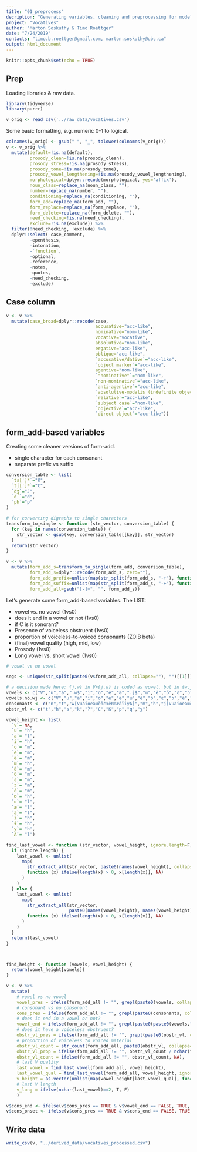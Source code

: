 ```yaml
---
title: "01_preprocess"
decription: "Generating variables, cleaning and preprocessing for modelling and plotting"
project: "Vocatives"
author: "Marton Soskuthy & Timo Roettger"
date: "7/24/2019"
contacts: "timo.b.roettger@gmail.com, marton.soskuthy@ubc.ca"
output: html_document
---
```


```r
knitr::opts_chunk$set(echo = TRUE)
```

## Prep

Loading libraries & raw data.

```r
library(tidyverse)
library(purrr)

v_orig <- read_csv('../raw_data/vocatives.csv')

```

Some basic formatting, e.g. numeric 0-1 to logical. 

```r
colnames(v_orig) <- gsub(" ", "_", tolower(colnames(v_orig)))
v <- v_orig %>%
  mutate(default=!is.na(default),
         prosody_clean=!is.na(prosody_clean),
         prosody_stress=!is.na(prosody_stress),
         prosody_tone=!is.na(prosody_tone),
         prosody_vowel_lengthening=!is.na(prosody_vowel_lengthening),
         morphological=dplyr::recode(morphological, yes='affix'),
         noun_class=replace_na(noun_class, ""),
         number=replace_na(number, ""),
         conditioning=replace_na(conditioning, ""),
         form_add=replace_na(form_add, ""),
         form_replace=replace_na(form_replace, ""),
         form_delete=replace_na(form_delete, ""),
         need_checking=!is.na(need_checking),
         exclude=!is.na(exclude)) %>%
  filter(!need_checking, !exclude) %>%
  dplyr::select(-case_comment, 
         -epenthesis,
         -intonation,
         -`function`,
         -optional,
         -reference,
         -notes,
         -quotes,
         -need_checking,
         -exclude)
```

## Case column

```r
v <- v %>%
  mutate(case_broad=dplyr::recode(case,
                                  accusative="acc-like",
                                  nominative="nom-like",
                                  vocative="vocative",
                                  absolutive="nom-like",
                                  ergative="acc-like",
                                  oblique="acc-like",
                                  `accusative/dative`="acc-like",
                                  `object marker`="acc-like",
                                  agentive="nom-like",
                                  `"nominative"`="nom-like",
                                  `non-nominative`="acc-like",
                                  `anti-agentive`="acc-like",
                                  `absolutive-modalis (indefinite object)`="acc-like",
                                  `relative`="acc-like",
                                  `subject case`="nom-like",
                                  `objective`="acc-like",
                                  `direct object`="acc-like"))
```

## form_add-based variables

Creating some cleaner versions of form-add.

- single character for each consonant
- separate prefix vs suffix 

```r
conversion_table <- list(
  `ts[']*`="K",
  `tʃ[']*`="C",
  `dʒ`="J",
  `d´`="d",
  `ph`="p"
)

# for converting digraphs to single characters
transform_to_single <- function (str_vector, conversion_table) {
  for (key in names(conversion_table)) {
    str_vector <- gsub(key, conversion_table[[key]], str_vector)
  }
  return(str_vector)
}

v <- v %>%
  mutate(form_add_s=transform_to_single(form_add, conversion_table),
         form_add_s=dplyr::recode(form_add_s, zero=""),
         form_add_prefix=unlist(map(str_split(form_add_s, "-+"), function (x) x[1])),
         form_add_suffix=unlist(map(str_split(form_add_s, "-+"), function (x) x[length(x)])),
         form_add_all=gsub("[-]+", "", form_add_s))
```

Let's generate some form_add-based variables. The LIST:

- vowel vs. no vowel (1vs0)
- does it end in a vowel or not (1vs0) 
- if C is it sonorant?
- Presence of voiceless obstruent (1vs0)
- proportion of voiceless-to-voiced consonants (ZOIB beta)
- (final) vowel quality (high, mid, low)
- Prosody (1vs0)
- Long vowel vs. short vowel (1vs0)

```r
# vowel vs no vowel

segs <- unique(str_split(paste0(v$form_add_all, collapse=""), "")[[1]])

# a decision made here: {j,w} in V+{j,w} is coded as vowel, but in {w,j}+v it is coded as consonant
vowels <- c("V","u","a",".w$","i","o","e","ə",".j$","ɯ","ẽ","õ","ɛ","ɔ","ê","ʊ","ɑ","æ","ã","ĩ","ɨ","y","A")
vowels.no.wj <- c("V","u","a","i","o","e","ə","ɯ","ẽ","õ","ɛ","ɔ","ê","ʊ","ɑ","æ","ã","ĩ","ɨ","y","A")
consonants <- c("n","t","w[VuaioeəɯẽõɛɔêʊɑæãĩɨyA]","m","h","j[VuaioeəɯẽõɛɔêʊɑæãĩɨyA]","r","s","l","k","ʔ","v","C","d","g","K","J","ŋ","p","q","χ")
obstr_vl <- c("t","h","s","k","ʔ","C","K","p","q","χ")

vowel_height <- list(
  `V`= NA,
  `u`= "h",
  `a`= "l",
  `i`= "h",
  `o`= "m",
  `e`= "m",
  `ə`= "m",
  `ɯ`= "h",
  `ẽ`= "m",
  `õ`= "m",
  `ɛ`= "m",
  `ɔ`= "m",
  `ê`= "m",
  `ʊ`= "h",
  `ɑ`= "l",
  `æ`= "l",
  `ã`= "l",
  `ĩ`= "h",
  `ɨ`= "h",
  `y`= "h",
  `A`= "l")

find_last_vowel <- function (str_vector, vowel_height, ignore.length=F) {
  if (ignore.length) {
    last_vowel <- unlist(
      map(
        str_extract_all(str_vector, paste0(names(vowel_height), collapse="|")), 
        function (x) ifelse(length(x) > 0, x[length(x)], NA)
      )
    )
  } else {
    last_vowel <- unlist(
      map(
        str_extract_all(str_vector, 
                        paste0(names(vowel_height), names(vowel_height), "|", names(vowel_height), "[jw]|", names(vowel_height), collapse="|")), 
        function (x) ifelse(length(x) > 0, x[length(x)], NA)
      )
    )
  }
  return(last_vowel)
}



find_height <- function (vowels, vowel_height) {
  return(vowel_height[vowels])
}

v <- v %>%
  mutate(
    # vowel vs no vowel
    vowel_pres = ifelse(form_add_all != "", grepl(paste0(vowels, collapse="|"),form_add_all), NA),
    # consonant vs no consonant
    cons_pres = ifelse(form_add_all != "", grepl(paste0(consonants, collapse="|"),form_add_all), NA),
    # does it end in a vowel or not?
    vowel_end = ifelse(form_add_all != "", grepl(paste0(paste0(vowels,"$"), collapse="|"),form_add_all), NA),
    # does it have a voiceless obstruent?
    obstr_vl_pres = ifelse(form_add_all != "", grepl(paste0(obstr_vl, collapse="|"),form_add_all), NA),
    # proportion of voiceless to voiced material
    obstr_vl_count = str_count(form_add_all, paste0(obstr_vl, collapse="|")),
    obstr_vl_prop = ifelse(form_add_all != "", obstr_vl_count / nchar(form_add_all), NA),
    obstr_vl_count = ifelse(form_add_all != "", obstr_vl_count, NA),
    # last V quality
    last_vowel = find_last_vowel(form_add_all, vowel_height),
    last_vowel_qual = find_last_vowel(form_add_all, vowel_height, ignore.length=T),
    v_height = as.vector(unlist(map(vowel_height[last_vowel_qual], function (x) ifelse(is.null(x), NA, x)))),
    # last V length
    v_long = ifelse(nchar(last_vowel)==2, T, F)
    )

```

```r

v$cons_end <- ifelse(v$cons_pres == TRUE & v$vowel_end == FALSE, TRUE, FALSE)
v$cons_onset <- ifelse(v$cons_pres == TRUE & v$cons_end == FALSE, TRUE, FALSE)

```


## Write data

```r
write_csv(v, "../derived_data/vocatives_processed.csv")
```
